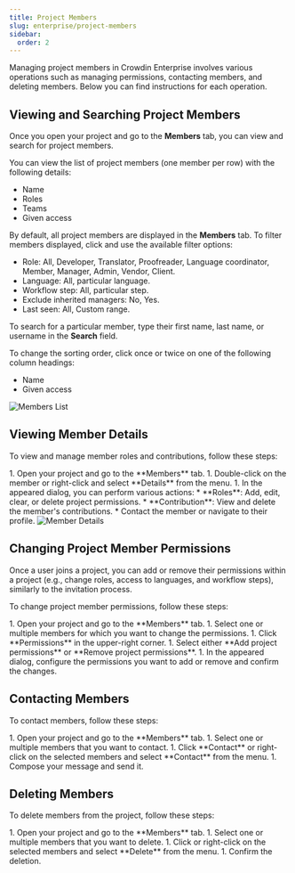 ```yaml
---
title: Project Members
slug: enterprise/project-members
sidebar:
  order: 2
---
```



Managing project members in Crowdin Enterprise involves various operations such as managing permissions, contacting members, and deleting members. Below you can find instructions for each operation.

## Viewing and Searching Project Members

Once you open your project and go to the **Members** tab, you can view and search for project members.

You can view the list of project members (one member per row) with the following details:

* Name
* Roles
* Teams
* Given access

By default, all project members are displayed in the **Members** tab. To filter members displayed, click <Icon name="mdi:filter-variant" class="inline-icon" /> and use the available filter options:

* Role: All, Developer, Translator, Proofreader, Language coordinator, Member, Manager, Admin, Vendor, Client.
* Language: All, particular language.
* Workflow step: All, particular step.
* Exclude inherited managers: No, Yes.
* Last seen: All, Custom range.

To search for a particular member, type their first name, last name, or username in the **Search** field.

To change the sorting order, click once or twice on one of the following column headings:

* Name
* Given access

<Image src={membersList} alt="Members List" />

## Viewing Member Details

To view and manage member roles and contributions, follow these steps:

<Steps>
  1. Open your project and go to the **Members** tab.
  1. Double-click on the member or right-click and select **Details** from the menu.
  1. In the appeared dialog, you can perform various actions:
      * **Roles**: Add, edit, clear, or delete project permissions.
      * **Contribution**: View and delete the member's contributions.
      * Contact the member or navigate to their profile.
</Steps>

<Image src={memberDetails} alt="Member Details" class="width-lg crowdin-modal" />

## Changing Project Member Permissions

Once a user joins a project, you can add or remove their permissions within a project (e.g., change roles, access to languages, and workflow steps), similarly to the invitation process.

To change project member permissions, follow these steps:

<Steps>
  1. Open your project and go to the **Members** tab.
  1. Select one or multiple members for which you want to change the permissions.
  1. Click **Permissions** in the upper-right corner.
  1. Select either **Add project permissions** or **Remove project permissions**.
  1. In the appeared dialog, configure the permissions you want to add or remove and confirm the changes.  
</Steps>

## Contacting Members

To contact members, follow these steps:

<Steps>
  1. Open your project and go to the **Members** tab.
  1. Select one or multiple members that you want to contact.
  1. Click **Contact** or right-click on the selected members and select **Contact** from the menu.
  1. Compose your message and send it.  
</Steps>

## Deleting Members

To delete members from the project, follow these steps:

<Steps>
  1. Open your project and go to the **Members** tab.
  1. Select one or multiple members that you want to delete.
  1. Click <Icon name="mdi:delete" class="inline-icon" /> or right-click on the selected members and select **Delete** from the menu.
  1. Confirm the deletion.  
</Steps>